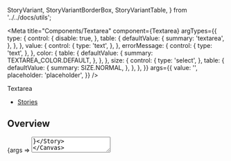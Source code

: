  StoryVariant,
  StoryVariantBorderBox,
  StoryVariantTable,
} from '../../docs/utils';

<Meta
  title="Components/Textarea"
  component={Textarea}
  argTypes={{
    type: {
      control: {
        disable: true,
      },
      table: {
        defaultValue: {
          summary: 'textarea',
        },
      },
    },
    value: {
      control: {
        type: 'text',
      },
    },
    errorMessage: {
      control: {
        type: 'text',
      },
    },
    color: {
      table: {
        defaultValue: {
          summary: TEXTAREA_COLOR.DEFAULT,
        },
      },
    },
    size: {
      control: {
        type: 'select',
      },
      table: {
        defaultValue: {
          summary: SIZE.NORMAL,
        },
      },
    },
  }}
  args={{
    value: '',
    placeholder: 'placeholder',
  }}
/>

<PageHeader>Textarea</PageHeader>

- [Stories](#stories)

## Overview

<Canvas>
  <Story name="Default">{args => <Textarea {...args} />}</Story>
</Canvas>

<ArgsTable story="Default" />

## Stories

### Colors

<Canvas>
  <Story name="Colors">
    {args => (
      <div>
        {Object.values(TEXTAREA_COLOR).map(color => (
          <StoryVariant label={`color - ${color}`} key={color}>
            {color === 'WHITE' ? (
              <div className="sg-story-variant-dark-box">
                <Textarea {...args} color={color} />
              </div>
            ) : (
              <Textarea {...args} color={color} />
            )}
          </StoryVariant>
        ))}
      </div>
    )}
  </Story>
</Canvas>

### Sizes

<Canvas>
  <Story name="Sizes">
    {args => (
      <div>
        {Object.values(SIZE).map(size => (
          <StoryVariant label={`size - ${size}`} key={size}>
            <Textarea {...args} size={size} />
          </StoryVariant>
        ))}
      </div>
    )}
  </Story>
</Canvas>

### Full Width

<Canvas>
  <Story name="Full Width">
    {args => (
      <StoryVariantBorderBox>
        <Textarea {...args} fullWidth />
      </StoryVariantBorderBox>
    )}
  </Story>
</Canvas>

### Simple

<Canvas>
  <Story name="Simple">{args => <Textarea {...args} simple />}</Story>
</Canvas>

### No Padding

<Canvas>
  <Story name="No Padding">{args => <Textarea {...args} noPadding />}</Story>
</Canvas>

### Auto Height

<Canvas>
  <Story name="Auto Height">{args => <Textarea {...args} autoHeight />}</Story>
</Canvas>

### Styles and States

<Canvas>
  <Story name="Styles and States">
    {args => (
      <StoryVariantTable>
        <tbody>
          <tr>
            <td />
            <td>
              <Headline
                extraBold
                transform="uppercase"
                type="span"
                color="text-gray-40"
                size="medium"
              >
                neutral state
              </Headline>
            </td>
            <td>
              <Headline
                extraBold
                transform="uppercase"
                type="span"
                color="text-gray-40"
                size="medium"
              >
                Filled state
              </Headline>
            </td>
            <td>
              <Headline
                extraBold
                transform="uppercase"
                type="span"
                color="text-gray-40"
                size="medium"
              >
                disabled state
              </Headline>
            </td>
          </tr>
          <tr>
            <td>
              <Headline
                extraBold
                transform="uppercase"
                type="span"
                color="text-gray-40"
                size="medium"
              >
                default
              </Headline>
            </td>
            <td>
              <Textarea {...args} />
            </td>
            <td>
              <Textarea {...args} value="textarea example" />
            </td>
            <td>
              <Textarea {...args} disabled />
            </td>
          </tr>
          <tr style={{backgroundColor: hex.black}}>
            <td>
              <Headline
                extraBold
                transform="uppercase"
                type="span"
                color="text-white"
                size="medium"
              >
                white
              </Headline>
            </td>
            <td>
              <Textarea {...args} color="white" />
            </td>
            <td>
              <Textarea {...args} color="white" value="textarea example" />
            </td>
            <td>
              <Textarea {...args} color="white" disabled />
            </td>
          </tr>
          <tr>
            <td>
              <Headline
                extraBold
                transform="uppercase"
                type="span"
                color="text-gray-40"
                size="medium"
              >
                valid
              </Headline>
            </td>
            <td>
              <Textarea {...args} valid />
            </td>
            <td>
              <Textarea {...args} valid value="textarea example" />
            </td>
          </tr>
          <tr>
            <td>
              <Headline
                extraBold
                transform="uppercase"
                type="span"
                color="text-gray-40"
                size="medium"
              >
                invalid
              </Headline>
            </td>
            <td>
              <Textarea {...args} invalid />
            </td>
            <td>
              <Textarea {...args} invalid value="textarea example" />
            </td>
          </tr>
          <tr>
            <td>
              <Headline
                extraBold
                transform="uppercase"
                type="span"
                color="text-gray-40"
                size="medium"
              >
                invalid <br /> with message
              </Headline>
            </td>
            <td>
              <Textarea {...args} invalid errorMessage="Something went wrong" />
            </td>
            <td>
              <Textarea
                {...args}
                invalid
                errorMessage="Something went wrong"
                value="textarea example"
              />
            </td>
          </tr>
        </tbody>
      </StoryVariantTable>
    )}
  </Story>
</Canvas>
